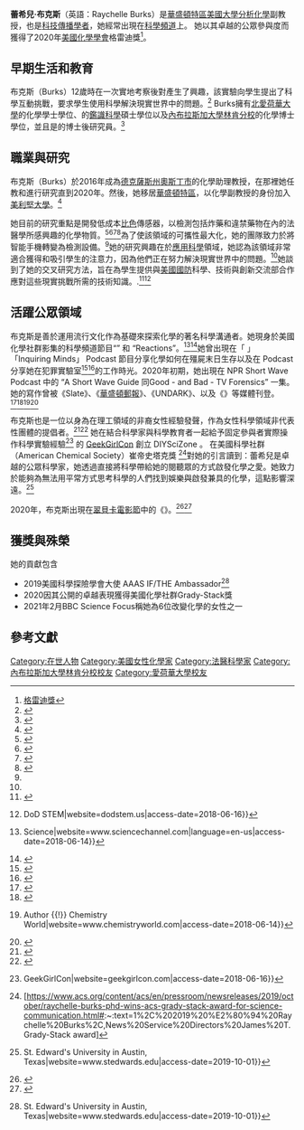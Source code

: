 {{Orphan|time=2021-04-08T07:02:34+00:00}}
{{Infobox scientist
| name              = 蕾希兒·布克斯
| image             = Raychelle Burks at Metcalf Institute.jpg
| caption           = 2019年演講照片
| fields            = [[分析化學|分析化學]]
| workplaces        = [[美利堅大學|美利堅大學]], 副教授, 2020 – 至今<br>{{Link-en|聖愛德華大學|St. Edward's University}}, 副教授, 2016 – 2020<br>
{{Link-en|多恩大學|Doane College}}, 博士後研究員, 2013 – 2015
| alma_mater        = [[北愛荷華大學|北愛荷華大學]]
{{Link-en|內布拉斯加衛理公會大學|Nebraska Wesleyan University}}
[[內布拉斯加大學林肯分校|內布拉斯加大學林肯分校]]
}}

'''蕾希兒·布克斯'''（英語：Raychelle Burks）是[[華盛頓特區|華盛頓特區]][[美國大學|美國大學]][[分析化學|分析化學]]副教授，也是[[科技傳播學|科技傳播學者]]，她經常出現在[[科學頻道|科學頻道]]上。 她以其卓越的公眾參與度而獲得了2020年[[美國化學學會|美國化學學會]]格雷迪獎<ref>[https://www.acs.org/content/acs/en/pressroom/newsreleases/2019/october/raychelle-burks-phd-wins-acs-grady-stack-award-for-science-communication.html 格雷迪獎]</ref>。

== 早期生活和教育 ==
布克斯（Burks）12歲時在一次實地考察後對{{Link-en|法醫化學|chemistry}}產生了興趣，該實驗向學生提出了科學互動挑戰，要求學生使用科學解決現實世界中的問題。<ref name=":4">{{Cite web|last=Macpherson|first=Frankie|date=February 11, 2021|title=6 women who are changing chemistry as we know it|url=https://www.sciencefocus.com/science/amazing-women-in-chemistry/?utm_campaign=cas_org_fy20_&utm_medium=twitter&utm_source=social|access-date=2021-02-23|website=BBC Science Focus Magazine|language=en}}</ref> Burks擁有[[北愛荷華大學|北愛荷華大學]]的化學學士學位、{{Link-en|內布拉斯加衛理公會大學|Nebraska Wesleyan University}}的[[鑑識科學|鑑識科學]]碩士學位以及[[內布拉斯加大學林肯分校|內布拉斯加大學林肯分校]]的化學博士學位，並且是{{Link-en|多恩大學|Doane College}}的博士後研究員。<ref name=":1">{{Cite web|title=Raychelle Burks|url=https://www.stedwards.edu/directory/employees/raychelle-burks|access-date=2018-06-14|publisher=St. Edward's University}}</ref>

== 職業與研究 ==
布克斯（Burks）於2016年成為[[德克薩斯州|德克薩斯州]][[奧斯丁|奧斯丁市]]{{Link-en|聖愛德華大學|St. Edward's University}}的化學助理教授，在那裡她任教和進行研究直到2020年。然後，她移居[[華盛頓特區|華盛頓特區]]，以化學副教授的身份加入[[美利堅大學|美利堅大學]]。<ref>{{Cite web|title=Associate Professor|url=https://www.american.edu/cas/faculty/burks.cfm|access-date=2020-06-11|website=American University|language=en}}</ref>

她目前的研究重點是開發低成本[[色度學|比色]]傳感器，以檢測包括炸藥和違禁藥物在內的法醫學所感興趣的化學物質。<ref>{{Cite journal|last=Burks|first=Raychelle M.|last2=Hage|first2=David S.|date=2009-07-31|title=Current trends in the detection of peroxide-based explosives |journal=Analytical and Bioanalytical Chemistry|volume=395|issue=2|pages=301–313|doi=10.1007/s00216-009-2968-5|issn=1618-2642}}</ref><ref>{{Cite journal|last=Okuom|first=Macduff O.|last2=Burks|first2=Raychelle|last3=Naylor|first3=Crysta|last4=Holmes|first4=Andrea E.|date=2015|title=Applied Circular Dichroism: A Facile Spectroscopic Tool for Configurational Assignment and Determination of Enantiopurity |journal=Journal of Analytical Methods in Chemistry|volume=2015|pages=1–6|doi=10.1155/2015/865605|issn=2090-8865|pmc=4326340}}</ref><ref name=":2">{{Cite journal|last=Kangas|first=Michael J.|last2=Burks|first2=Raychelle M.|last3=Atwater|first3=Jordyn|last4=Lukowicz|first4=Rachel M.|last5=Williams|first5=Pat|last6=Holmes|first6=Andrea E.|date=2017-03-04|title=Colorimetric Sensor Arrays for the Detection and Identification of Chemical Weapons and Explosives |journal=Critical Reviews in Analytical Chemistry|volume=47|issue=2|pages=138–153|doi=10.1080/10408347.2016.1233805 |pmc=5351797|pmid=27636675}}</ref><ref>{{Cite journal|last=Burks|first=Raychelle M.|last2=Pacquette|first2=Shari E.|last3=Guericke|first3=Mike A.|last4=Wilson|first4=Mark V.|last5=Symonsbergen|first5=David J.|last6=Lucas|first6=Kerry A.|last7=Holmes|first7=Andrea E.|date=May 2010 | title=DETECHIP®: A Sensor for Drugs of Abuse |url=https://archive.org/details/sim_journal-of-forensic-sciences_2010-05_55_3/page/723|journal=Journal of Forensic Sciences|volume=55|issue=3|pages=723–727|doi=10.1111/j.1556-4029.2010.01323.x|issn=0022-1198}}</ref>為了使該領域的可攜性最大化，她的團隊致力於將智能手機轉變為檢測設備。<ref name=":2" />她的研究興趣在於[[應用科學|應用科學]]領域，她認為該領域非常適合獲得和吸引學生的注意力，因為他們正在努力解決現實世界中的問題。<ref name=":0" />她談到了她的交叉研究方法，旨在為學生提供與[[美國國防部|美國國防]]科學、技術與創新交流部合作應對這些現實挑戰所需的技術知識。.<ref name=":0">{{Citation|last=DoD Science, Technology, & Innovation Exchange|title=Dr. Raychelle Burks, "Catching Students at STEM Intersections"|date=2017-10-06|url=https://www.youtube.com/watch?v=5gheJloT3lM|access-date=2018-06-15}}</ref><ref>{{Cite web|url=https://dodstem.us/media/basic-research|title=Basic Research {{!}} DoD STEM|website=dodstem.us|access-date=2018-06-16}}</ref>

== 活躍公眾領域 ==
布克斯是善於運用流行文化作為基礎來探索化學的著名科學溝通者。她現身於美國化學社群影集的科學頻道節目“{{Link-en|Outrageous Acts of Science}}” 和 “Reactions”。<ref>{{Cite web|url=https://www.sciencechannel.com/tv-shows/outrageous-acts-of-science/bios/raychelle-burks|title=Raychelle Burks – Outrageous Acts of Science Cast {{!}} Science|website=www.sciencechannel.com|language=en-us|access-date=2018-06-14}}</ref><ref>{{Cite web|url=https://www.youtube.com/ACSReactions|title=Reactions|website=YouTube|access-date=2018-06-15}}</ref>她曾出現在「{{Link-en|Mother Jones}} 」 「Inquiring Minds」 Podcast 節目分享化學如何在殭屍末日生存以及在 {{Link-en|The Story Collider}}  Podcast 分享她在犯罪實驗室<ref>{{Cite news|url=https://www.motherjones.com/environment/2014/06/inquiring-minds-raychelle-burks-zombies-chemistry/|title=How chemistry can save you from the zombie apocalypse|work=Mother Jones|access-date=2018-06-16|language=en-US}}</ref><ref>{{Cite news|url=https://www.storycollider.org/stories/2017/7/21/death-stories-about-untimely-ends|title=Death: Stories about untimely ends|work=The Story Collider|access-date=2018-06-16|language=en-US}}</ref>的工作時光。2020年初期，她出現在 NPR Short Wave Podcast 中的 “A Short Wave Guide 同Good - and Bad - TV Forensics” 一集。 她的寫作曾被《Slate》、《[[華盛頓郵報|華盛頓郵報]]》、《UNDARK》、以及《{{Link-en|化學世界|Chemistry World}}》等媒體刊登。<ref>{{Cite web|url=http://www.slate.com/authors.raychelle_burks.html|title=Raychelle Burks|website=Slate Magazine|access-date=2018-06-14}}</ref><ref>{{Cite news|url=https://www.washingtonpost.com/posteverything/wp/2014/10/13/pumpkin-spice-latte-hint-of-lime-chips-and-other-chemically-enhanced-foods-you-should-stop-worrying-about/|title=Pumpkin spice latte, hint-of-lime chips and other chemically enhanced foods you should stop worrying about|last=Burks|first=Raychelle|date=2014-10-13|work=Washington Post|access-date=2018-06-14|language=en-US|issn=0190-8286}}</ref><ref>{{Cite web|url=https://www.chemistryworld.com/raychelle-burks/1900.bio|title=Raychelle Burks {{!}} Author {{!}} Chemistry World|website=www.chemistryworld.com|access-date=2018-06-14}}</ref><ref>{{Cite news|url=https://undark.org/article/book-review-chemistry-weike-wang/|title=Flourish or Perish: A Grad-School Novel Hits Almost Too Close to Home|work=Undark|access-date=2018-06-14}}</ref>


布克斯也是一位以身為在理工領域的非裔女性經驗發聲，作為女性科學領域非代表性團體的提倡者。<ref>{{Cite news|url=https://www.thedailybeast.com/articles/2014/07/17/girls-love-science-we-tell-them-not-to|title=Girls Love Science. We Tell Them Not To.|last=Moosa|first=Tauriq|date=2014-07-17|work=The Daily Beast|access-date=2018-06-14|language=en}}</ref><ref>{{Cite news|url=https://gizmodo.com/scientists-react-to-new-ruling-requiring-nsf-funded-ins-1822840926|title=Scientists React to New Ruling Requiring NSF-Funded Institutions to Report Sexual Harassment|last=Mandelbaum|first=Ryan F.|work=Gizmodo|access-date=2018-06-15|language=en-US}}</ref> 她在結合科學家與科學教育者一起給予固定參與者實際操作科學實驗經驗<ref>{{Cite web|url=https://geekgirlcon.com/diy-science-15-return-of-the-zone/|title=DIY Science '15: Return of the Zone! {{!}} GeekGirlCon|website=geekgirlcon.com|access-date=2018-06-16}}</ref> 的  [https://geekgirlcon.com/ GeekGirlCon] 創立 DIYSciZone 。
在美國科學社群（American Chemical Society）崔帝史塔克獎 <ref>[https://www.acs.org/content/acs/en/pressroom/newsreleases/2019/october/raychelle-burks-phd-wins-acs-grady-stack-award-for-science-communication.html#:~:text=1%2C%202019%20%E2%80%94%20Raychelle%20Burks%2C,News%20Service%20Directors%20James%20T. Grady-Stack award]</ref>對她的引言讀到：蕾希兒是卓越的公眾科學家，她透過直接將科學帶給她的閱聽眾的方式啟發化學之愛。她致力於能夠為無法用平常方式思考科學的人們找到娛樂與啟發兼具的化學，這點影響深遠。<ref name=":3">{{Cite web|url=https://www.stedwards.edu/news-center/news-releases/raychelle-burks-wins-acs-grady-stack-award-science-communication|title=Raychelle Burks Wins ACS’ Grady-Stack Award for Science Communication {{!}} St. Edward's University in Austin, Texas|website=www.stedwards.edu|access-date=2019-10-01}}</ref>

2020年，布克斯出現在[[翠貝卡電影節|翠貝卡電影節]]中的《{{Link-en|科學家群像|Picture a Scientist}}》。<ref>{{Cite web|title=Picture a Scientist|url=https://www.pictureascientist.com/|access-date=2020-06-26|website=Picture a Scientist|language=en-US}}</ref><ref>{{Cite journal|last=Witze|first=Alexandra|date=2020-06-24|title=Three extraordinary women run the gauntlet of science — a documentary|url=https://www.nature.com/articles/d41586-020-01912-6|journal=Nature|language=en|volume=583|pages=25–26|doi=10.1038/d41586-020-01912-6}}</ref>

== 獲獎與殊榮 ==
她的貢獻包含
* 2019美國科學探險學會大使 AAAS IF/THE Ambassador<ref>{{Cite web|url=https://www.stedwards.edu/news-center/news-releases/st-edwards-raychelle-burks-selected-aaas-ifthen-ambassador-0|title=St. Edward’s Raychelle Burks Selected as AAAS IF/THEN Ambassador {{!}} St. Edward's University in Austin, Texas|website=www.stedwards.edu|access-date=2019-10-01}}</ref>
* 2020因其公開的卓越表現獲得美國化學社群Grady-Stack獎
* 2021年2月BBC Science Focus稱她為6位改變化學的女性之一

== 參考文獻 ==
<references />

{{Authority control}}
{{DEFAULTSORT:Burks, Raychelle}}
[[Category:在世人物|Category:在世人物]]
[[Category:美國女性化學家|Category:美國女性化學家]]
[[Category:法醫科學家|Category:法醫科學家]]
[[Category:內布拉斯加大學林肯分校校友|Category:內布拉斯加大學林肯分校校友]]
[[Category:愛荷華大學校友|Category:愛荷華大學校友]]